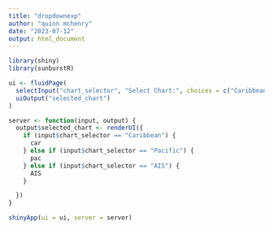 ```yaml
---
title: "dropdownexp"
author: "quinn mchenry"
date: "2023-07-12"
output: html_document
---
```


```r
library(shiny)
library(sunburstR)
```

```r
ui <- fluidPage(
  selectInput("chart_selector", "Select Chart:", choices = c("Caribbean", "Pacific", "AIS")), 
  uiOutput("selected_chart")
)
```

```r
server <- function(input, output) {
  output$selected_chart <- renderUI({
    if (input$chart_selector == "Caribbean") {
      car
    } else if (input$chart_selector == "Pacific") {
      pac
    } else if (input$chart_selector == "AIS") {
      AIS
    }

  })
}
```

```r
shinyApp(ui = ui, server = server)
```

